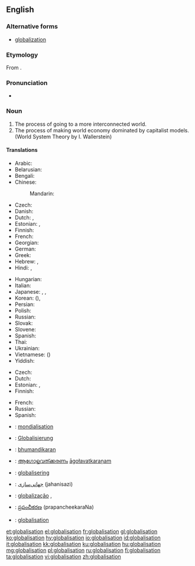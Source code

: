 ==English==

===Alternative forms===
* [[globalization]]

===Etymology===
From {{suffix|globalise|ation}}.

===Pronunciation===
* {{rhymes|eɪʃən}}

===Noun===
{{wikipedia}}
{{en-noun|-}}

# The process of going to a more interconnected world.
# The process of making world economy dominated by capitalist models. (World System Theory by I. Wallerstein)

====Translations====
{{trans-top|process of going to a more interconnected world}}
* Arabic: {{t|ar|عولمة|f|tr=3awlama}}
* Belarusian: {{t|be|глабалізацыя|f|tr=hlabalizácyja|xs=Belarusian}}
* Bengali: {{t|bn|বিশ্বায়ন|sc=Beng|xs=Bengali}}
* Chinese:
*: Mandarin: {{t-|cmn|全球化|tr=quánqiúhuà|sc=Hani}}
* Czech: {{t+|cs|globalizace|f}}
* Danish: {{t-|da|globalisering}}
* Dutch: {{t+|nl|globalisering|f}},  {{t-|nl|mondialisering|f}}
* Estonian: {{t|et|üleilmastumine}},  {{t|et|globaliseerumine}}
* Finnish: {{t-|fi|globalisaatio}}
* French: {{t+|fr|mondialisation|f}}
* Georgian: {{t|ka|გლობალიზაცია|tr=globalizatsia|sc=Geor|xs=Georgian}}
* German: {{t+|de|Globalisierung|f}}
* Greek: {{t+|el|παγκοσμιοποίηση|tr=pankosmiopoíese}}
* Hebrew: {{t|he|גלובליזציה}},  {{t|he|גלאבאליסאטיאן|alt=גלאָבאַליסאַטיאָן}}
* Hindi: {{t|hi|हलिमिकरण|tr=halimikaraṇ|xs=Hindi}},  {{t|hi|वैश्वीकरण|tr=vaiśvīkaraṇ|xs=Hindi}}
{{trans-mid}}
* Hungarian: {{t+|hu|globalizáció}}
* Italian: {{t+|it|globalizzazione}}
* Japanese: {{t|ja|グローバリゼーション|tr=gurōbarizēshon}}, {{t|ja|グローバライゼーション|tr=gurōbaraizēshon}}, {{t|ja|グローバル化|tr=gurōbaru-ka}}
* Korean: {{t|ko|세계화|tr=segyehwa|sc=Hang}} ({{t|ko|世界化|sc=Hani}}), {{t|ko|글로벌화|tr=global-hwa|sc=Hang}}
* Persian: {{t|fa|جهانی‌سازی|tr=jahanisazi|xs=Persian}}
* Polish: {{t|pl|globalizacja|f}}
* Russian: {{t+|ru|глобализация|f|tr=globalizácija}}
* Slovak: {{t|sk|globalizácia|f}}
* Slovene: {{t|sl|globalizacija|f}}
* Spanish: {{t+|es|globalización|f}}
* Thai: {{t|th|โลกาภิวัตน์|tr=oh-gaa pí-wát}}
* Ukrainian: {{t|uk|глобалізація|f|tr=hlobalizácija|xs=Ukrainian}}
* Vietnamese: {{t|vi|toàn cầu hóa|xs=Vietnamese}} ({{t-|vi|全球化|sc=Hani|xs=Vietnamese}})
* Yiddish: {{t|yi|גלאָבאַליסאַטיאָן|sc=Hebr|xs=Yiddish}}
{{trans-bottom}}

{{trans-top|process of making world economy dominated by capitalist models}}
* Czech: {{t+|cs|globalizace|f}}
* Dutch: {{t+|nl|globalisering|f}}
* Estonian: {{t|et|üleilmastumine}},  {{t|et|globaliseerumine}}
* Finnish: {{t-|fi|globalisaatio}}
{{trans-mid}}
* French: {{t+|fr|mondialisation|f}}
* Russian: {{t+|ru|глобализация|f|tr=globalizácija}}
* Spanish: {{t|es|mundialización|f}}
{{trans-bottom}}

{{checktrans-top}}
* {{ttbc|fr}}: [[mondialisation]] {{f}}
* {{ttbc|de}}: [[Globalisierung]] {{f}}
* {{ttbc|hi}}: [[bhumandikaran]]
{{trans-mid}}
* {{ttbc|Malayalam}}: [[ആഗോളവത്ക്കരണം]] [[āgołavatkaraņam]]
* {{ttbc|no}}: [[globalisering]]
* {{ttbc|fa}}: [[جهانی‌سازی]] (jahanisazi)
* {{ttbc|pt}}: [[globalização]] {{f}},
* {{ttbc|te}}: [[ప్రపంచీకరణ]] (prapancheekaraNa)
* {{ttbc|sv}}: [[globalisation]]
{{trans-bottom}}

[[et:globalisation]]
[[el:globalisation]]
[[fr:globalisation]]
[[gl:globalisation]]
[[ko:globalisation]]
[[hy:globalisation]]
[[io:globalisation]]
[[id:globalisation]]
[[it:globalisation]]
[[kk:globalisation]]
[[ku:globalisation]]
[[hu:globalisation]]
[[mg:globalisation]]
[[pl:globalisation]]
[[ru:globalisation]]
[[fi:globalisation]]
[[ta:globalisation]]
[[vi:globalisation]]
[[zh:globalisation]]
